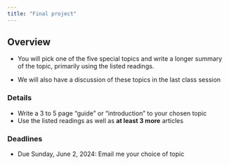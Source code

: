```yaml
---
title: "Final project"
---
```


## Overview

* You will pick one of the five special topics and write a longer summary of the topic, primarily using the listed readings. 

* We will also have a discussion of these topics in the last class session

### Details

* Write a 3 to 5 page "guide" or "introduction" to your chosen topic
* Use the listed readings as well as **at least 3 more** articles

### Deadlines

* Due Sunday, June 2, 2024: Email me your choice of topic

